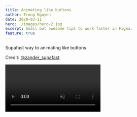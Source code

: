 ```yaml
---
title: Animating like buttons
author: Trong Nguyen
date: 2020-03-11
hero: ./images/hero-2.jpg
excerpt: Small but awesome tips to work faster in Figma.
feature: true
---
```


<div class="Grid Col2">

<p>

Supafast way to animating like buttons

Credit: [@zander_supafast](https://twitter.com/zander_supafast/status/1470399896910012422)

</p>
<div class="video">
  <video autoplay loop muted playsinline controls src="https://video.twimg.com/ext_tw_video/1470399823161565185/pu/vid/480x852/G_HyFZhP-BB-Ogxt.mp4"></video>
</div>
</div>
